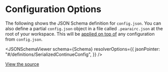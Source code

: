 
# Configuration Options

The following shows the JSON Schema definition for `config.json`. You can also define a partial `config.json` object in a file called `.pearairc.json` at the root of your workspace. This will be [applied on top of](https://github.com/trypear/pearai-app/blob/74c1eb5e25c517c575f72d26227d31d5d2ea18ed/extensions/vscode/src/ideProtocol.ts#L165-L173) any configuration from `config.json`.

<JSONSchemaViewer
  schema={Schema}
  resolverOptions={{
    jsonPointer: "#/definitions/SerializedContinueConfig",
  }}
/>

[View the source](https://github.com/trypear/pearai-app/blob/main/extensions/vscode/config_schema.json)

